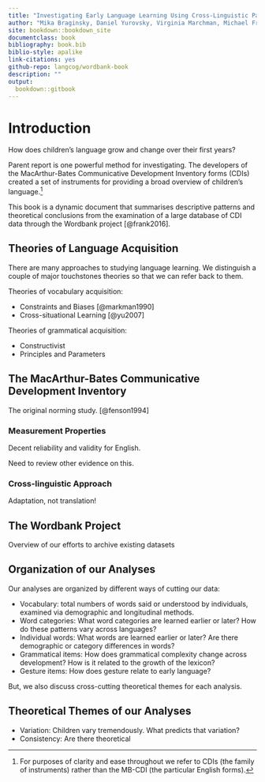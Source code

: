 ```yaml
--- 
title: "Investigating Early Language Learning Using Cross-Linguistic Parent-Report Data"
author: "Mika Braginsky, Daniel Yurovsky, Virginia Marchman, Michael Frank"
site: bookdown::bookdown_site
documentclass: book
bibliography: book.bib
biblio-style: apalike
link-citations: yes
github-repo: langcog/wordbank-book
description: ""
output:
  bookdown::gitbook
---
```


# Introduction

How does children's language grow and change over their first years? 

Parent report is one powerful method for investigating. The developers of the MacArthur-Bates Communicative Development Inventory forms (CDIs) created a set of instruments for providing a broad overview of children's language.^[For purposes of clarity and ease throughout we refer to CDIs (the family of instruments) rather than the MB-CDI (the particular English forms).]

This book is a dynamic document that summarises descriptive patterns and theoretical conclusions from the examination of a large database of CDI data through the Wordbank project [@frank2016].

## Theories of Language Acquisition

There are many approaches to studying language learning. We distinguish a couple of major touchstones theories so that we can refer back to them.

Theories of vocabulary acquisition:

+ Constraints and Biases [@markman1990]
+ Cross-situational Learning [@yu2007]


Theories of grammatical acquisition:

+ Constructivist
+ Principles and Parameters

## The MacArthur-Bates Communicative Development Inventory

The original norming study. [@fenson1994]

### Measurement Properties

Decent reliability and validity for English. 

Need to review other evidence on this. 

### Cross-linguistic Approach

Adaptation, not translation!

## The Wordbank Project

Overview of our efforts to archive existing datasets 

## Organization of our Analyses

Our analyses are organized by different ways of cutting our data:

+ Vocabulary: total numbers of words said or understood by individuals, examined via demographic and longitudinal methods.
+ Word categories: What word categories are learned earlier or later? How do these patterns vary across languages?
+ Individual words: What words are learned earlier or later? Are there demographic or category differences in words? 
+ Grammatical items: How does grammatical complexity change across development? How is it related to the growth of the lexicon?
+ Gesture items: How does gesture relate to early language?

But, we also discuss cross-cutting theoretical themes for each analysis. 

## Theoretical Themes of our Analyses

+ Variation: Children vary tremendously. What predicts that variation? 
+ Consistency: Are there theoretical 
